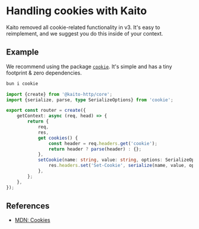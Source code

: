 # Handling cookies with Kaito

Kaito removed all cookie-related functionality in v3. It's easy to reimplement, and we suggest you do this inside of your context.

## Example

We recommend using the package [`cookie`](https://www.npmjs.com/package/cookie). It's simple and has a tiny footprint & zero dependencies.

```bash
bun i cookie
```

```ts
import {create} from '@kaito-http/core';
import {serialize, parse, type SerializeOptions} from 'cookie';

export const router = create({
	getContext: async (req, head) => {
		return {
			req,
			res,
			get cookies() {
				const header = req.headers.get('cookie');
				return header ? parse(header) : {};
			},
			setCookie(name: string, value: string, options: SerializeOptions) {
				res.headers.set('Set-Cookie', serialize(name, value, options));
			},
		};
	},
});
```

## References

- [MDN: Cookies](https://developer.mozilla.org/en-US/docs/Web/HTTP/Headers/Cookie)

